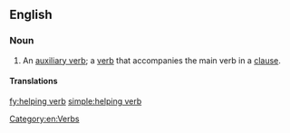 {{also|helping-verb}}
==English==

===Noun===
{{en-noun|sg=[[helping]] [[verb]]}}

# {{linguistics}} An [[auxiliary verb]]; a [[verb]] that accompanies the main verb in a [[clause]].

====Translations====
{{trans-see|auxiliary verb}}

[[Category:en:Verbs]]

[[fy:helping verb]]
[[simple:helping verb]]